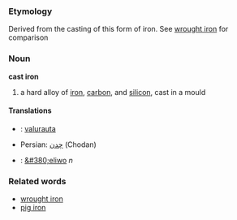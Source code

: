 ===Etymology===
Derived from the casting of this form of iron. See [[wrought iron]] for comparison

===Noun===
'''cast iron'''
#a hard alloy of [[iron]], [[carbon]], and [[silicon]], cast in a mould

====Translations====
*{{msg:fi}}: [[valurauta]]
*Persian: [[چدن]] (Chodan)
*{{pl}}: [[&#380;eliwo]] ''n''

===Related words===
*[[wrought iron]]
*[[pig iron]]